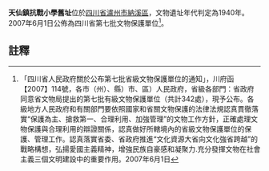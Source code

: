 {{msg:四川省文物保護單位
|名稱 = 天仙鎮抗戰小學舊址
|編號 = 281
|圖片 = 
|級別 = S7
|分類 = 
|時代 = 1940年
|地点 = [[四川省|四川省]][[瀘州市|瀘州市]][[納溪區|納溪區]]
|坐標 =
|登錄 = 2007年6月1日
}}
'''天仙鎮抗戰小學舊址'''位於[[四川省|四川省]][[瀘州市|瀘州市]][[納溪區|納溪區]]，文物遺址年代判定為1940年。2007年6月1日公佈為四川省第七批文物保護單位<ref>「四川省人民政府關於公布第七批省級文物保護單位的通知」，川府函【2007】114號，各市（州）、縣）市、區）人民政府，省級各部門：省政府同意省文物局提出的第七批有級文物保護單位（共計342處），現予公布。各級地方人民政府和有關部門要依照國家和省關文物保護的法律法規認真貫徹落實“保護為主、搶救第一、合理利用、加強管理”的文物工作方針，正確處理文物保護與合理利用的辯證關係，認真做好所轄境內的省級文物保護單位的保護、管理工作。認真落實省委、省政府推進“文化資源大省向文化強省跨越”的戰略構想，弘揚愛國主義精神，增強民族自豪感和凝聚力.充分發揮文物在社會主義三個文明建設中的重要作用。2007年6月1日</ref>。
==註釋==
{{reflist}}
{{文物保護單位小作品}}